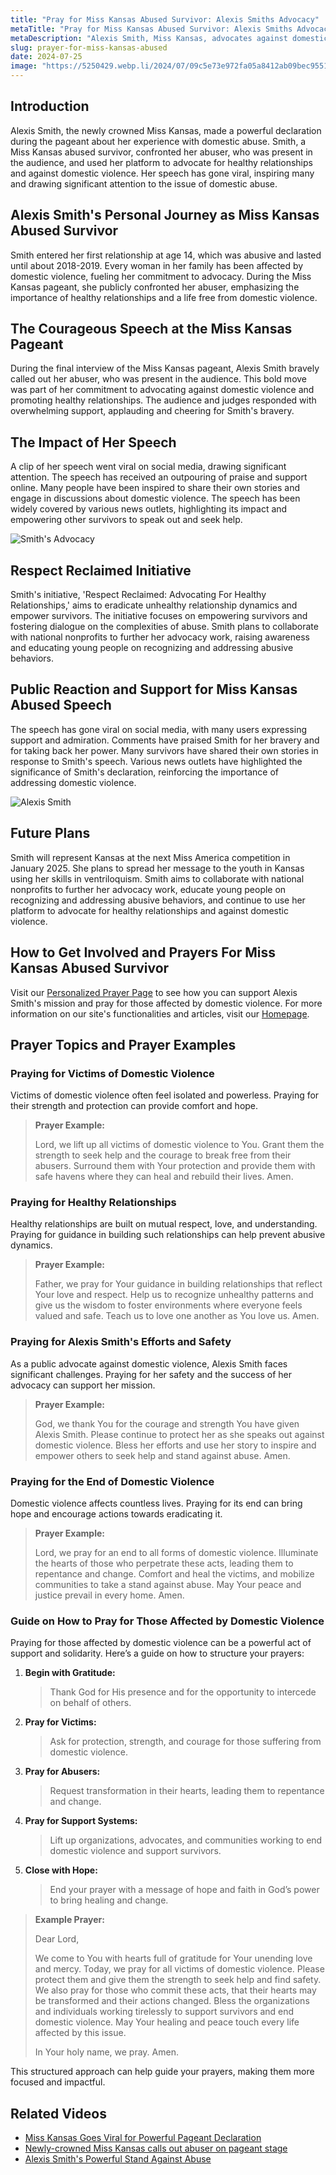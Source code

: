 ```yaml
---
title: "Pray for Miss Kansas Abused Survivor: Alexis Smiths Advocacy"
metaTitle: "Pray for Miss Kansas Abused Survivor: Alexis Smiths Advocacy"
metaDescription: "Alexis Smith, Miss Kansas, advocates against domestic abuse, confronting her abuser at the pageant and inspiring a movement for healthy relationships."
slug: prayer-for-miss-kansas-abused
date: 2024-07-25
image: "https://5250429.webp.li/2024/07/09c5e73e972fa05a8412ab09bec9551d.png"
---
```


## Introduction

Alexis Smith, the newly crowned Miss Kansas, made a powerful declaration during the pageant about her experience with domestic abuse. Smith, a Miss Kansas abused survivor, confronted her abuser, who was present in the audience, and used her platform to advocate for healthy relationships and against domestic violence. Her speech has gone viral, inspiring many and drawing significant attention to the issue of domestic abuse.

## Alexis Smith's Personal Journey as Miss Kansas Abused Survivor

Smith entered her first relationship at age 14, which was abusive and lasted until about 2018-2019. Every woman in her family has been affected by domestic violence, fueling her commitment to advocacy. During the Miss Kansas pageant, she publicly confronted her abuser, emphasizing the importance of healthy relationships and a life free from domestic violence.

## The Courageous Speech at the Miss Kansas Pageant

During the final interview of the Miss Kansas pageant, Alexis Smith bravely called out her abuser, who was present in the audience. This bold move was part of her commitment to advocating against domestic violence and promoting healthy relationships. The audience and judges responded with overwhelming support, applauding and cheering for Smith's bravery.

## The Impact of Her Speech

A clip of her speech went viral on social media, drawing significant attention. The speech has received an outpouring of praise and support online. Many people have been inspired to share their own stories and engage in discussions about domestic violence. The speech has been widely covered by various news outlets, highlighting its impact and empowering other survivors to speak out and seek help.

![Smith's Advocacy](https://sspark.ai/cfimages?u1=b24SxDVtx22OjcXF8f1fQRFXENieFDVa%2BdgRuQgD3rlk9kQrbgDF0WLDKhsDujDtqcfvzMWvSl00Qtd1KE1UmXzwwMqTum4VhZmCWUVbWjr5GNP%2BIspEzFPYQC5pCNf3unpH0DEHQUig&u2=CMqWvnt0yrsrhx7K&width=1024 "Smith advocating during the pageant")

## Respect Reclaimed Initiative

Smith's initiative, 'Respect Reclaimed: Advocating For Healthy Relationships,' aims to eradicate unhealthy relationship dynamics and empower survivors. The initiative focuses on empowering survivors and fostering dialogue on the complexities of abuse. Smith plans to collaborate with national nonprofits to further her advocacy work, raising awareness and educating young people on recognizing and addressing abusive behaviors.

## Public Reaction and Support for Miss Kansas Abused Speech

The speech has gone viral on social media, with many users expressing support and admiration. Comments have praised Smith for her bravery and for taking back her power. Many survivors have shared their own stories in response to Smith's speech. Various news outlets have highlighted the significance of Smith's declaration, reinforcing the importance of addressing domestic violence.

![Alexis Smith](https://5250429.webp.li/2024/07/86fa9ce7c4b6dc945458ddd59d0ab96a.png)

## Future Plans

Smith will represent Kansas at the next Miss America competition in January 2025. She plans to spread her message to the youth in Kansas using her skills in ventriloquism. Smith aims to collaborate with national nonprofits to further her advocacy work, educate young people on recognizing and addressing abusive behaviors, and continue to use her platform to advocate for healthy relationships and against domestic violence.

## How to Get Involved and Prayers For Miss Kansas Abused Survivor

Visit our [Personalized Prayer Page](https://prayer-for.com/prayer) to see how you can support Alexis Smith's mission and pray for those affected by domestic violence. For more information on our site's functionalities and articles, visit our [Homepage](https://prayer-for.com/).

## Prayer Topics and Prayer Examples

### Praying for Victims of Domestic Violence
Victims of domestic violence often feel isolated and powerless. Praying for their strength and protection can provide comfort and hope.

> **Prayer Example:**
> 
> Lord, we lift up all victims of domestic violence to You. Grant them the strength to seek help and the courage to break free from their abusers. Surround them with Your protection and provide them with safe havens where they can heal and rebuild their lives. Amen.

### Praying for Healthy Relationships
Healthy relationships are built on mutual respect, love, and understanding. Praying for guidance in building such relationships can help prevent abusive dynamics.

> **Prayer Example:**
> 
> Father, we pray for Your guidance in building relationships that reflect Your love and respect. Help us to recognize unhealthy patterns and give us the wisdom to foster environments where everyone feels valued and safe. Teach us to love one another as You love us. Amen.

### Praying for Alexis Smith's Efforts and Safety
As a public advocate against domestic violence, Alexis Smith faces significant challenges. Praying for her safety and the success of her advocacy can support her mission.

> **Prayer Example:**
> 
> God, we thank You for the courage and strength You have given Alexis Smith. Please continue to protect her as she speaks out against domestic violence. Bless her efforts and use her story to inspire and empower others to seek help and stand against abuse. Amen.

### Praying for the End of Domestic Violence
Domestic violence affects countless lives. Praying for its end can bring hope and encourage actions towards eradicating it.

> **Prayer Example:**
> 
> Lord, we pray for an end to all forms of domestic violence. Illuminate the hearts of those who perpetrate these acts, leading them to repentance and change. Comfort and heal the victims, and mobilize communities to take a stand against abuse. May Your peace and justice prevail in every home. Amen.

### Guide on How to Pray for Those Affected by Domestic Violence
Praying for those affected by domestic violence can be a powerful act of support and solidarity. Here’s a guide on how to structure your prayers:

1. **Begin with Gratitude:**
   > Thank God for His presence and for the opportunity to intercede on behalf of others.

2. **Pray for Victims:**
   > Ask for protection, strength, and courage for those suffering from domestic violence.

3. **Pray for Abusers:**
   > Request transformation in their hearts, leading them to repentance and change.

4. **Pray for Support Systems:**
   > Lift up organizations, advocates, and communities working to end domestic violence and support survivors.

5. **Close with Hope:**
   > End your prayer with a message of hope and faith in God’s power to bring healing and change.

> **Example Prayer:**
> 
> Dear Lord,
> 
> We come to You with hearts full of gratitude for Your unending love and mercy. Today, we pray for all victims of domestic violence. Please protect them and give them the strength to seek help and find safety. We also pray for those who commit these acts, that their hearts may be transformed and their actions changed. Bless the organizations and individuals working tirelessly to support survivors and end domestic violence. May Your healing and peace touch every life affected by this issue.
> 
> In Your holy name, we pray. Amen.

This structured approach can help guide your prayers, making them more focused and impactful.

## Related Videos

- [Miss Kansas Goes Viral for Powerful Pageant Declaration](https://www.youtube.com/watch?v=XW83guxBlw8)
- [Newly-crowned Miss Kansas calls out abuser on pageant stage](https://www.youtube.com/watch?v=V43PODBKBIw)
- [Alexis Smith's Powerful Stand Against Abuse](https://www.youtube.com/watch?v=Z9ieG6aYScE)
